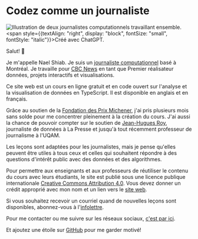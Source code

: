 # Codez comme un journaliste

![Illustration de deux journalistes computationnels travaillant ensemble.](/assets/sharing-v1.jpg)
<span style={{textAlign: "right", display: "block", fontSize: "small", fontStyle: "italic"}}>Créé avec ChatGPT.</span>

Salut! 👋

Je m'appelle Nael Shiab. Je suis un [journaliste computationnel](https://www.naelshiab.com/) basé à Montréal. Je travaille pour [CBC News](https://www.cbc.ca/news) en tant que Premier réalisateur données, projets interactifs et visualisations.

Ce site web est un cours en ligne gratuit et en code ouvert sur l'analyse et la visualisation de données en TypeScript. Il est disponible en anglais et en français.

Grâce au soutien de la [Fondation des Prix Michener](https://www.prixmichener.ca/media-release/la-fondation-des-prix-michener-devoile-les-laureat-e-s-de-ses-bourses-pour-lannee-2024/), j'ai pris plusieurs mois sans solde pour me concentrer pleinement à la création du cours. J'ai aussi la chance de pouvoir compter sur le soutien de [Jean-Hugues Roy](https://github.com/jhroy), journaliste de données à La Presse et jusqu'à tout récemment professeur de journalisme à l'UQAM.

Les leçons sont adaptées pour les journalistes, mais je pense qu'elles peuvent être utiles à tous ceux et celles qui souhaitent répondre à des questions d'intérêt public avec des données et des algorithmes.

Pour permettre aux enseignants et aux professeurs de réutiliser le contenu du cours avec leurs étudiants, le site est publié sous une licence publique internationale [Creative Commons Attribution 4.0](https://creativecommons.org/licenses/by/4.0/?ref=chooser-v1). Vous devez donner un crédit approprié avec mon nom et un lien vers le [site web](https://www.code-like-a-journalist.com/).

Si vous souhaitez recevoir un courriel quand de nouvelles leçons sont disponibles, abonnez-vous à l'[infolettre](https://mailchi.mp/0db676437a2f/code-like-a-journalist).

Pour me contacter ou me suivre sur les réseaux sociaux, [c'est par ici](/contact).

Et ajoutez une étoile sur [GitHub](https://github.com/nshiab/code-like-a-journalist) pour me garder motivé!